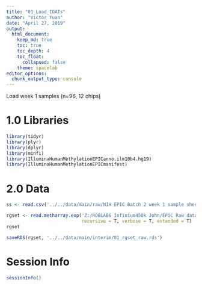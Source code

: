 ```yaml
---
title: "01_Load_IDATs"
author: "Victor Yuan"
date: "April 27, 2019"
output:
  html_document:
    keep_md: true
    toc: true
    toc_depth: 4
    toc_float:
      collapsed: false
    theme: spacelab
editor_options: 
  chunk_output_type: console
---
```


Load week 1 samples (n=96, 12 chips)

# 1.0 Libraries

```r
library(tidyr)
library(plyr)
library(dplyr)
library(minfi)
library(IlluminaHumanMethylationEPICanno.ilm10b4.hg19)
library(IlluminaHumanMethylationEPICmanifest)
```

# 2.0 Data

```r
ss <- read.csv('../../data/main/raw/NIH EPIC Batch 2 week 1 sample sheet.csv', skip = 7)

rgset <- read.metharray.exp('Z:/ROBLAB6 Infinium450k John/EPIC Raw data/NIH EPIC Batch 2/IDATs - Week 1/', 
                            recursive = T, verbose = T, extended = T)
rgset
```

```r
saveRDS(rgset, '../../data/main/interim/01_rgset_raw.rds')
```

# Session Info

```r
sessionInfo()
```
